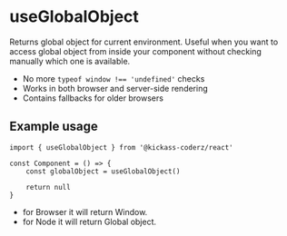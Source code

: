 # useGlobalObject

Returns global object for current environment. Useful when you want to access global object from inside your component without checking manually which one is available.

-   No more `typeof window !== 'undefined'` checks
-   Works in both browser and server-side rendering
-   Contains fallbacks for older browsers

## Example usage

```tsx
import { useGlobalObject } from '@kickass-coderz/react'

const Component = () => {
    const globalObject = useGlobalObject()

    return null
}
```

-   for Browser it will return Window.
-   for Node it will return Global object.
